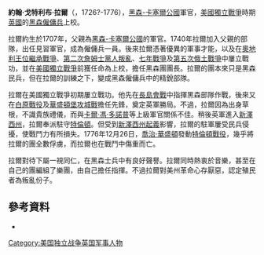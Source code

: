 {{NoteTA
|G1=Military
|G2=地名
}}
{{Infobox military person
|name=約翰·戈特利布·拉爾<br/>Johann Gottlieb Rall
|born = 約1726年
|died = 1776年12月26日
|image= [[File:Johann_Gottlieb_Rall.jpg|200px]]
|caption=
|placeofbirth=
|placeofdeath= [[新澤西州|新澤西州]][[特倫頓|特倫頓]]
|allegiance={{flagicon|Hesse}} [[黑森-卡塞爾|黑森-卡塞爾公國]]<br/>{{flagicon|United Kingdom|1606}} [[大不列顛王國|英國]]
|branch= [[英國陸軍|英國陸軍]]
|serviceyears=1740-1776年
|rank= [[上校|上校]]
|battles= [[奧地利王位繼承戰爭|奧地利王位繼承戰爭]]<br/>[[第二次詹姆士黨人叛亂|第二次詹姆士黨人叛亂]]<br/>[[七年戰爭|七年戰爭]]<br/>[[第五次俄土戰爭|第五次俄土戰爭]]<br/>[[美國獨立戰爭|美國獨立戰爭]]
}}

'''約翰·戈特利布·拉爾'''（{{lang-de|'''Johann Gottlieb Rall'''}}，1726?-1776），[[黑森-卡塞爾|黑森-卡塞爾公國]]軍官，[[美國獨立戰爭|美國獨立戰爭]]時期[[大不列顛王國|英國]]的[[黑森僱傭兵|黑森僱傭兵]]上校。

拉爾約生於1707年，父親為[[黑森-卡塞爾|黑森-卡塞爾公國]]的軍官。1740年拉爾加入父親的部隊，出任見習軍官，成為僱傭兵一員。後來拉爾憑著優異的軍事才能，以及在[[奧地利王位繼承戰爭|奧地利王位繼承戰爭]]、[[第二次詹姆士黨人叛亂|第二次詹姆士黨人叛亂]]、[[七年戰爭|七年戰爭]]及[[第五次俄土戰爭|第五次俄土戰爭]]中屢立戰功，並在[[美國獨立戰爭|美國獨立戰爭]]前獲任命為上校，擔任黑森團團長。拉爾的團本來只是黑森民兵，但在拉爾的訓練之下，變成黑森僱傭兵中的精銳部隊。

拉爾在美國獨立戰爭初期屢立戰功。他先在[[長島會戰|長島會戰]]中指揮黑森部隊作戰，後來又在[[白原戰役|白原戰役]]及[[華盛頓堡攻城戰|華盛頓堡攻城戰]]擔任先鋒，奠定英軍勝局。不過，拉爾因為出身草根，不識貴族禮儀，而與[[卡爾·馮·多諾普|卡爾·馮·多諾普]]等上級軍官關係不佳。稍後英軍進入[[新澤西州|新澤西州]]，拉爾奉派駐守[[特倫頓|特倫頓]]。但受到[[新澤西州起義|新澤西州起義]]影響，拉爾的駐軍屢受民兵侵擾，使戰鬥力有所損失。1776年12月26日，[[喬治·華盛頓|喬治·華盛頓]]發動[[特倫頓戰役|特倫頓戰役]]，幾乎將拉爾的團全數俘虜，而拉爾也在戰鬥中傷重而亡。

拉爾對待下屬一視同仁，在黑森士兵中有良好聲譽。拉爾同時熱衷於音樂，甚至在自己的團編組了樂團，由自己擔任指揮。不過拉爾對美州革命心存厭惡，認定殖民者為叛亂份子。

==參考資料==
{{refbegin}}
*{{Citation
|last=Fischer
|first= David Hackett
|title= Washington's Crossing
|language=en
|publication-place= New York
|publisher= Oxford University Press
|year=2006
|isbn=978-0-19-518159-3
}}
{{refend}}

{{Authority control}}
[[Category:美国独立战争英国军事人物|Category:美国独立战争英国军事人物]]